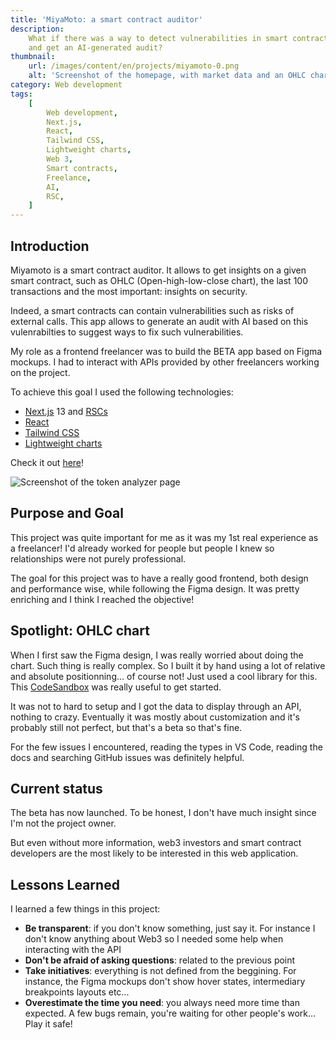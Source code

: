 ```yaml
---
title: 'MiyaMoto: a smart contract auditor'
description:
    What if there was a way to detect vulnerabilities in smart contracts (Web3)
    and get an AI-generated audit?
thumbnail:
    url: /images/content/en/projects/miyamoto-0.png
    alt: 'Screenshot of the homepage, with market data and an OHLC chart'
category: Web development
tags:
    [
        Web development,
        Next.js,
        React,
        Tailwind CSS,
        Lightweight charts,
        Web 3,
        Smart contracts,
        Freelance,
        AI,
        RSC,
    ]
---
```


## Introduction

Miyamoto is a smart contract auditor. It allows to get insights on a given smart
contract, such as OHLC (Open-high-low-close chart), the last 100 transactions
and the most important: insights on security.

Indeed, a smart contracts can contain vulnerabilities such as risks of external
calls. This app allows to generate an audit with AI based on this vulenrabilties
to suggest ways to fix such vulnerabilities.

My role as a frontend freelancer was to build the BETA app based on Figma
mockups. I had to interact with APIs provided by other freelancers working on
the project.

To achieve this goal I used the following technologies:

-   [Next.js](https://nextjs.org/) 13 and
    [RSCs](https://beta.nextjs.org/docs/rendering/server-and-client-components)
-   [React](https://react.dev/)
-   [Tailwind CSS](https://tailwindcss.com)
-   [Lightweight charts](https://tradingview.github.io/lightweight-charts/)

Check it out [here](https://smart-contract-auditor.vercel.app/)!

![Screenshot of the token analyzer page](/images/content/en/projects/miyamoto-1.png)

## Purpose and Goal

This project was quite important for me as it was my 1st real experience as a
freelancer! I'd already worked for people but people I knew so relationships
were not purely professional.

The goal for this project was to have a really good frontend, both design and
performance wise, while following the Figma design. It was pretty enriching and
I think I reached the objective!

## Spotlight: OHLC chart

When I first saw the Figma design, I was really worried about doing the chart.
Such thing is really complex. So I built it by hand using a lot of relative and
absolute positionning... of course not! Just used a cool library for this. This
[CodeSandbox](https://codesandbox.io/s/tradingview-lightweight-candlestick-x7fxrq?file=/src/index.js)
was really useful to get started.

It was not to hard to setup and I got the data to display through an API,
nothing to crazy. Eventually it was mostly about customization and it's probably
still not perfect, but that's a beta so that's fine.

For the few issues I encountered, reading the types in VS Code, reading the docs
and searching GitHub issues was definitely helpful.

## Current status

The beta has now launched. To be honest, I don't have much insight since I'm not
the project owner.

But even without more information, web3 investors and smart contract developers
are the most likely to be interested in this web application.

## Lessons Learned

I learned a few things in this project:

-   **Be transparent**: if you don't know something, just say it. For instance I
    don't know anything about Web3 so I needed some help when interacting with
    the API
-   **Don't be afraid of asking questions**: related to the previous point
-   **Take initiatives**: everything is not defined from the beggining. For
    instance, the Figma mockups don't show hover states, intermediary
    breakpoints layouts etc...
-   **Overestimate the time you need**: you always need more time than expected.
    A few bugs remain, you're waiting for other people's work... Play it safe!
